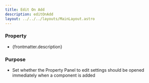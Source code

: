 ```yaml
---
title: Edit On Add
description: editOnAdd
layout: ../../../layouts/MainLayout.astro
---
```


### Property

- {frontmatter.description}

### Purpose

- Set whether the Property Panel to edit settings should be opened immediately when a component is added
